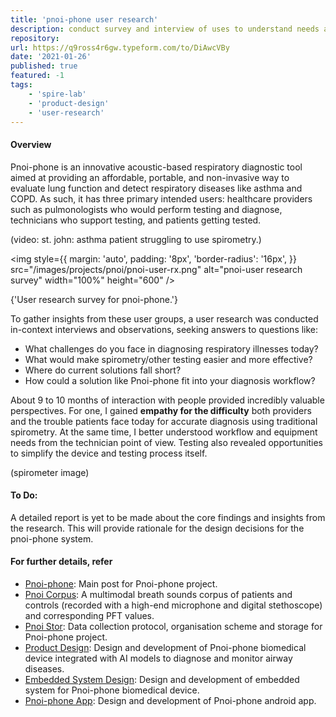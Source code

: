 ```yaml
---
title: 'pnoi-phone user research'
description: conduct survey and interview of uses to understand needs and necessary app features for pnoi-phone
repository:
url: https://q9ross4r6gw.typeform.com/to/DiAwcVBy
date: '2021-01-26'
published: true
featured: -1
tags:
    - 'spire-lab'
    - 'product-design'
    - 'user-research'
---
```


#### Overview

Pnoi-phone is an innovative acoustic-based respiratory diagnostic tool aimed at providing an affordable, portable, and non-invasive way to evaluate lung function
and detect respiratory diseases like asthma and COPD.
As such, it has three primary intended users: healthcare providers such as pulmonologists who would perform testing and diagnose,
technicians who support testing, and patients getting tested.

(video: st. john: asthma patient struggling to use spirometry.)

<img
	style={{
		margin: 'auto',
		padding: '8px',
		'border-radius': '16px',
	}}
	src="/images/projects/pnoi/pnoi-user-rx.png"
	alt="pnoi-user research survey"
	width="100%"
	height="600"
/>
<p style={{ 'text-align': 'center', margin: 'auto' }} width="320">
	{'User research survey for pnoi-phone.'}
</p>

To gather insights from these user groups, a user research was conducted in-context interviews and observations, seeking answers to questions like:

-   What challenges do you face in diagnosing respiratory illnesses today?
-   What would make spirometry/other testing easier and more effective?
-   Where do current solutions fall short?
-   How could a solution like Pnoi-phone fit into your diagnosis workflow?

About 9 to 10 months of interaction with people provided incredibly valuable perspectives.
For one, I gained **empathy for the difficulty** both providers and the trouble patients face today for accurate diagnosis using traditional spirometry.
At the same time, I better understood workflow and equipment needs from the technician point of view.
Testing also revealed opportunities to simplify the device and testing process itself.

(spirometer image)

#### To Do:

A detailed report is yet to be made about the core findings and insights from the research. This will provide rationale for the design decisions for the pnoi-phone system.

#### For further details, refer

-   [Pnoi-phone](/posts/projects/pnoi-phone/pnoi-phone): Main post for Pnoi-phone project.
-   [Pnoi Corpus](/posts/projects/pnoi-phone_corpus): A multimodal breath sounds corpus of patients and controls (recorded with a high-end microphone and digital stethoscope) and corresponding PFT values.
-   [Pnoi Stor](/posts/projects/pnoi-phone_stor): Data collection protocol, organisation scheme and storage for Pnoi-phone project.
-   [Product Design](/posts/projects/pnoi-phone_product-design): Design and development of Pnoi-phone biomedical device integrated with AI models to diagnose and monitor airway diseases.
-   [Embedded System Design](/posts/projects/pnoi-phone_esd): Design and development of embedded system for Pnoi-phone biomedical device.
-   [Pnoi-phone App](/posts/projects/pnoi-phone_app): Design and development of Pnoi-phone android app.

